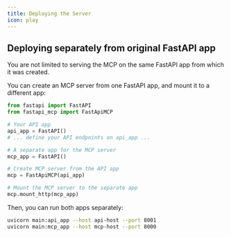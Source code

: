```yaml
---
title: Deploying the Server
icon: play
---
```


## Deploying separately from original FastAPI app

You are not limited to serving the MCP on the same FastAPI app from which it was created.

You can create an MCP server from one FastAPI app, and mount it to a different app:

```python {9, 15, }
from fastapi import FastAPI
from fastapi_mcp import FastApiMCP

# Your API app
api_app = FastAPI()
# ... define your API endpoints on api_app ...

# A separate app for the MCP server
mcp_app = FastAPI()

# Create MCP server from the API app
mcp = FastApiMCP(api_app)

# Mount the MCP server to the separate app
mcp.mount_http(mcp_app)
```

Then, you can run both apps separately:

```bash
uvicorn main:api_app --host api-host --port 8001
uvicorn main:mcp_app --host mcp-host --port 8000
```